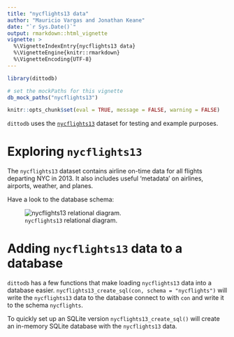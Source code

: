 ```yaml
---
title: "nycflights13 data"
author: "Mauricio Vargas and Jonathan Keane"
date: "`r Sys.Date()`"
output: rmarkdown::html_vignette
vignette: >
  %\VignetteIndexEntry{nycflights13 data}
  %\VignetteEngine{knitr::rmarkdown}
  %\VignetteEncoding{UTF-8}
---
```


```r
library(dittodb)

# set the mockPaths for this vignette
db_mock_paths("nycflights13")

knitr::opts_chunk$set(eval = TRUE, message = FALSE, warning = FALSE)
```

`dittodb` uses the [`nycflights13`](https://CRAN.R-project.org/package=nycflights13) dataset for testing and example purposes.

# Exploring `nycflights13`
The `nycflights13` dataset contains airline on-time data for all flights 
departing NYC in 2013. It also includes useful 'metadata' on airlines, airports,
weather, and planes.
    
Have a look to the database schema:

![`nycflights13` relational diagram.](relational-nycflights.svg)

# Adding `nycflights13` data to a database
`dittodb` has a few functions that make loading `nycflights13` data into a database easier. `nycflights13_create_sql(con, schema = "nycflights")` will write the `nycflights13` data to the database connect to with `con` and write it to the schema `nycflights`.

To quickly set up an SQLite version `nycflights13_create_sql()` will create an in-memory SQLite database with the `nycflights13` data.
